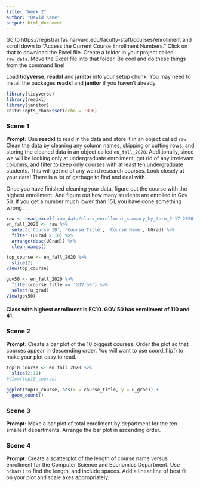```yaml
---
title: "Week 2"
author: "David Kane"
output: html_document
---
```


Go to https://registrar.fas.harvard.edu/faculty-staff/courses/enrollment and scroll down to "Access the Current Course Enrollment Numbers." Click on that to download the Excel file. Create a folder in your project called `raw_data`. Move the Excel file into that folder. Be cool and do these things from the command line!

Load **tidyverse**, **readxl** and **janitor** into your setup chunk. You may need to install the packages **readxl** and **janitor** if you haven't already.

```r
library(tidyverse)
library(readxl)
library(janitor)
knitr::opts_chunk$set(echo = TRUE)
```

### Scene 1

**Prompt:** Use **readxl** to read in the data and store it in an object called `raw`. Clean the data by cleaning any column names, skipping or cutting rows, and storing the cleaned data in an object called `en_fall_2020`. Additionally, since we will be looking only at undergraduate enrollment, get rid of any irrelevant columns, and filter to keep only courses with at least ten undergraduate students. This will get rid of any weird research courses. Look closely at your data! There is a lot of garbage to find and deal with.

Once you have finished cleaning your data, figure out the course with the highest enrollment. And figure out how many students are enrolled in Gov 50. If you get a number much lower than 151, you have done something wrong . . .

```r
raw <- read_excel('raw_data/class_enrollment_summary_by_term_9-17-2020.xlsx', skip = 3)
en_fall_2020 <- raw %>%
  select('Course ID', 'Course Title', 'Course Name', UGrad) %>%
  filter (UGrad > 10) %>%
  arrange(desc(UGrad)) %>%
  clean_names()

top_course <- en_fall_2020 %>%
  slice(2)
View(top_course)

gov50 <- en_fall_2020 %>%
  filter(course_title == 'GOV 50') %>%
  select(u_grad)
View(gov50)
```

#### Class with highest enrollment is EC10. GOV 50 has enrollment of 110 and 41.

### Scene 2

**Prompt:** Create a bar plot of the 10 biggest courses. Order the plot so that courses appear in descending order. You will want to use coord_flip() to make your plot easy to read.

```r
top10_course <- en_fall_2020 %>%
  slice(2:11)
#View(top10_course)

ggplot(top10_course, aes(x = course_title, y = u_grad)) +
  geom_count()
```



### Scene 3

**Prompt:** Make a bar plot of total enrollment by department for the ten smallest departments. Arrange the bar plot in ascending order.



### Scene 4

**Prompt:** Create a scatterplot of the length of course name versus enrollment for the Computer Science and Economics Department. Use `nchar()` to find the length, and include spaces. Add a linear line of best fit on your plot and scale axes appropriately.


